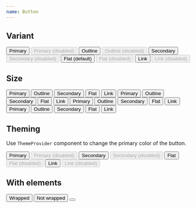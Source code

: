 ```yaml
---
name: Button
---
```



## Variant

<Playground>
  <Flex space="xl" css={{ py: '$8', bc: '$gray50' }}>
    <Flex flow="row" space="sm" css={{ px: '$10' }}>
      <Button variant="primary">Primary</Button>
      <Button disabled variant="primary">
        Primary (disabled)
      </Button>
    </Flex>
    <Flex flow="row" space="sm" css={{ px: '$10' }}>
      <Button variant="outline">Outline</Button>
      <Button variant="outline" disabled>
        Outline (disabled)
      </Button>
    </Flex>
    <Flex flow="row" space="sm" css={{ px: '$10' }}>
      <Button variant="secondary">Secondary</Button>
      <Button variant="secondary" disabled>
        Secondary (disabled)
      </Button>
    </Flex>
    <Flex flow="row" space="sm" css={{ px: '$10' }}>
      <Button variant="flat">Flat (default)</Button>
      <Button variant="flat" disabled>
        Flat (disabled)
      </Button>
    </Flex>
    <Flex flow="row" space="sm" css={{ px: '$10' }}>
      <Button variant="link" as="a" href="#">
        Link
      </Button>
      <Button variant="link" as="a" href="#" disabled>
        Link (disabled)
      </Button>
    </Flex>
  </Flex>
</Playground>

## Size

<Playground>
  <Flex space="xl" css={{ py: '$8', bc: '$gray50' }}>
    <Flex flow="row" space="sm" css={{ px: '$10' }}>
      <Button size="xs" variant="primary">
        Primary
      </Button>
      <Button size="xs" variant="outline">
        Outline
      </Button>
      <Button size="xs" variant="secondary">
        Secondary
      </Button>
      <Button size="xs" variant="flat">
        Flat
      </Button>
      <Button size="xs" variant="link" as="a" href="#">
        Link
      </Button>
    </Flex>
    <Flex flow="row" space="sm" css={{ px: '$10' }}>
      <Button size="sm" variant="primary">
        Primary
      </Button>
      <Button size="sm" variant="outline">
        Outline
      </Button>
      <Button size="sm" variant="secondary">
        Secondary
      </Button>
      <Button size="sm" variant="flat">
        Flat
      </Button>
      <Button size="sm" variant="link" as="a" href="#">
        Link
      </Button>
    </Flex>
    <Flex flow="row" space="sm" css={{ px: '$10' }}>
      <Button size="md" variant="primary">
        Primary
      </Button>
      <Button size="md" variant="outline">
        Outline
      </Button>
      <Button size="md" variant="secondary">
        Secondary
      </Button>
      <Button size="md" variant="flat">
        Flat
      </Button>
      <Button size="md" variant="link" as="a" href="#">
        Link
      </Button>
    </Flex>
    <Flex flow="row" space="sm" css={{ px: '$10' }}>
      <Button size="lg" variant="primary">
        Primary
      </Button>
      <Button size="lg" variant="outline">
        Outline
      </Button>
      <Button size="lg" variant="secondary">
        Secondary
      </Button>
      <Button size="lg" variant="flat">
        Flat
      </Button>
      <Button size="lg" variant="link" as="a" href="#">
        Link
      </Button>
    </Flex>
  </Flex>
</Playground>

## Theming

Use `ThemeProvider` component to change the primary color of the button.

<Playground>
  <ThemeProvider theme="purple">
    <Flex space="xl" css={{ py: '$8', bc: '$surfaceStill' }}>
      <Flex flow="row" space="sm" css={{ px: '$10' }}>
        <Button variant="primary">Primary</Button>
        <Button disabled variant="primary">
          Primary (disabled)
        </Button>
      </Flex>
      <Flex flow="row" space="sm" css={{ px: '$10' }}>
        <Button variant="secondary">Secondary</Button>
        <Button variant="secondary" disabled>
          Secondary (disabled)
        </Button>
      </Flex>
      <Flex flow="row" space="sm" css={{ px: '$10' }}>
        <Button variant="flat">Flat</Button>
        <Button variant="flat" disabled>
          Flat (disabled)
        </Button>
      </Flex>
      <Flex flow="row" space="sm" css={{ px: '$10' }}>
        <Button variant="link" as="a" href="#">
          Link
        </Button>
        <Button variant="link" as="a" href="#" disabled>
          Link (disabled)
        </Button>
      </Flex>
    </Flex>
  </ThemeProvider>
</Playground>

## With elements

<Playground>
  <Flex cross="start" space="xl" css={{ p: '$8', bc: '$gray50' }}>
    <Button variant="primary">
      <Icon as={HiDotsVertical} />
      <span>Wrapped</span>
    </Button>
    <Button>
      <Icon as={HiDotsVertical} />
      Not wrapped
    </Button>
    <Button variant="outline">
      <Icon as={HiDotsVertical} variant="secondary" />
    </Button>
  </Flex>
</Playground>
